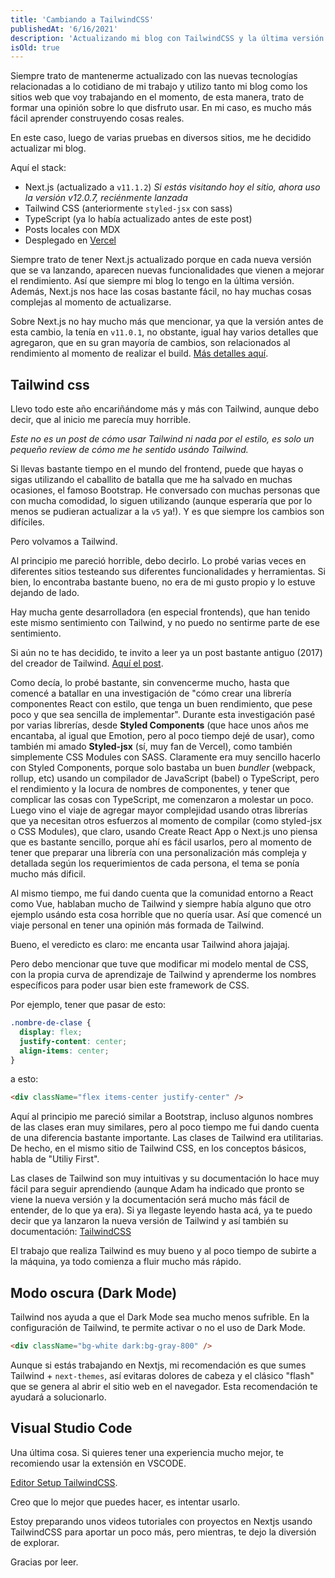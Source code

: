 ```yaml
---
title: 'Cambiando a TailwindCSS'
publishedAt: '6/16/2021'
description: 'Actualizando mi blog con TailwindCSS y la última versión de Nextjs.'
isOld: true
---
```


Siempre trato de mantenerme actualizado con las nuevas tecnologías relacionadas a lo cotidiano de mi trabajo y utilizo tanto mi blog como los sitios web que voy trabajando en el momento, de esta manera, trato de formar una opinión sobre lo que disfruto usar. En mi caso, es mucho más fácil aprender construyendo cosas reales.

En este caso, luego de varias pruebas en diversos sitios, me he decidido actualizar mi blog.

Aquí el stack:

- Next.js (actualizado a `v11.1.2`) _Si estás visitando hoy el sitio, ahora uso la versión v12.0.7, reciénmente lanzada_
- Tailwind CSS (anteriormente `styled-jsx` con sass)
- TypeScript (ya lo había actualizado antes de este post)
- Posts locales con MDX
- Desplegado en [Vercel](https://vercel.com/home 'Vercel')

Siempre trato de tener Next.js actualizado porque en cada nueva versión que se va lanzando, aparecen nuevas funcionalidades que vienen a mejorar el rendimiento. Así que siempre mi blog lo tengo en la última versión. Además, Next.js nos hace las cosas bastante fácil, no hay muchas cosas complejas al momento de actualizarse.

Sobre Next.js no hay mucho más que mencionar, ya que la versión antes de esta cambio, la tenía en `v11.0.1`, no obstante, igual hay varios detalles que agregaron, que en su gran mayoría de cambios, son relacionados al rendimiento al momento de realizar el build. [Más detalles aquí](https://nextjs.org/blog/next-12 'Nextjs v12.0.7').

## Tailwind css

Llevo todo este año encariñándome más y más con Tailwind, aunque debo decir, que al inicio me parecía muy horrible.

_Este no es un post de cómo usar Tailwind ni nada por el estilo, es solo un pequeño review de cómo me he sentido usándo Tailwind._

Si llevas bastante tiempo en el mundo del frontend, puede que hayas o sigas utilizando el caballito de batalla que me ha salvado en muchas ocasiones, el famoso Bootstrap. He conversado con muchas personas que con mucha comodidad, lo siguen utilizando (aunque esperaría que por lo menos se pudieran actualizar a la `v5` ya!). Y es que siempre los cambios son difíciles.

Pero volvamos a Tailwind.

Al principio me pareció horrible, debo decirlo. Lo probé varias veces en diferentes sitios testeando sus diferentes funcionalidades y herramientas. Si bien, lo encontraba bastante bueno, no era de mi gusto propio y lo estuve dejando de lado.

Hay mucha gente desarrolladora (en especial frontends), que han tenido este mismo sentimiento con Tailwind, y no puedo no sentirme parte de ese sentimiento.

Si aún no te has decidido, te invito a leer ya un post bastante antiguo (2017) del creador de Tailwind. [Aquí el post](https://adamwathan.me/css-utility-classes-and-separation-of-concerns/ 'Adam Wathan').

Como decía, lo probé bastante, sin convencerme mucho, hasta que comencé a batallar en una investigación de "cómo crear una librería componentes React con estilo, que tenga un buen rendimiento, que pese poco y que sea sencilla de implementar". Durante esta investigación pasé por varias librerías, desde **Styled Components** (que hace unos años me encantaba, al igual que Emotion, pero al poco tiempo dejé de usar), como también mi amado **Styled-jsx** (sí, muy fan de Vercel), como también simplemente CSS Modules con SASS.
Claramente era muy sencillo hacerlo con Styled Components, porque solo bastaba un buen _bundler_ (webpack, rollup, etc) usando un compilador de JavaScript (babel) o TypeScript, pero el rendimiento y la locura de nombres de componentes, y tener que complicar las cosas con TypeScript, me comenzaron a molestar un poco.
Luego vino el viaje de agregar mayor complejidad usando otras librerías que ya necesitan otros esfuerzos al momento de compilar (como styled-jsx o CSS Modules), que claro, usando Create React App o Next.js uno piensa que es bastante sencillo, porque ahí es fácil usarlos, pero al momento de tener que preparar una librería con una personalización más compleja y detallada según los requerimientos de cada persona, el tema se ponía mucho más dificil.

Al mismo tiempo, me fui dando cuenta que la comunidad entorno a React como Vue, hablaban mucho de Tailwind y siempre había alguno que otro ejemplo usándo esta cosa horrible que no quería usar. Así que comencé un viaje personal en tener una opinión más formada de Tailwind.

Bueno, el veredicto es claro: me encanta usar Tailwind ahora jajajaj.

Pero debo mencionar que tuve que modificar mi modelo mental de CSS, con la propia curva de aprendizaje de Tailwind y aprenderme los nombres específicos para poder usar bien este framework de CSS.

Por ejemplo, tener que pasar de esto:

```css title="CSS"
.nombre-de-clase {
  display: flex;
  justify-content: center;
  align-items: center;
}
```

a esto:

```html title="HTML"
<div className="flex items-center justify-center" />
```

Aquí al principio me pareció similar a Bootstrap, incluso algunos nombres de las clases eran muy similares, pero al poco tiempo me fui dando cuenta de una diferencia bastante importante. Las clases de Tailwind era utilitarias. De hecho, en el mismo sitio de Tailwind CSS, en los conceptos básicos, habla de "Utiliy First".

Las clases de Tailwind son muy intuitivas y su documentación lo hace muy fácil para seguir aprendiendo (aunque Adam ha indicado que pronto se viene la nueva versión y la documentación será mucho más fácil de entender, de lo que ya era). Si ya llegaste leyendo hasta acá, ya te puedo decir que ya lanzaron la nueva versión de Tailwind y así también su documentación: [TailwindCSS](https://tailwindcss.com/ 'TailwindCSS')

El trabajo que realiza Tailwind es muy bueno y al poco tiempo de subirte a la máquina, ya todo comienza a fluir mucho más rápido.

## Modo oscura (Dark Mode)

Tailwind nos ayuda a que el Dark Mode sea mucho menos sufrible. En la configuración de Tailwind, te permite activar o no el uso de Dark Mode.

```html title="HTML"
<div className="bg-white dark:bg-gray-800" />
```

Aunque si estás trabajando en Nextjs, mi recomendación es que sumes Tailwind + `next-themes`, así evitaras dolores de cabeza y el clásico "flash" que se genera al abrir el sitio web en el navegador. Esta recomendación te ayudará a solucionarlo.

## Visual Studio Code

Una última cosa. Si quieres tener una experiencia mucho mejor, te recomiendo usar la extensión en VSCODE.

[Editor Setup TailwindCSS](https://tailwindcss.com/docs/editor-setup 'Editor Setup TailwindCSS').

Creo que lo mejor que puedes hacer, es intentar usarlo.

Estoy preparando unos videos tutoriales con proyectos en Nextjs usando TailwindCSS para aportar un poco más, pero mientras, te dejo la diversión de explorar.

Gracias por leer.
